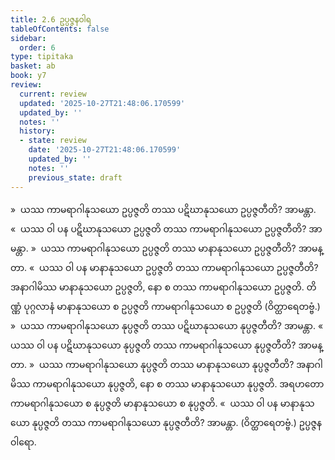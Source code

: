 ```yaml
---
title: 2.6 ဥပ္ပဇ္ဇနဝါရ
tableOfContents: false
sidebar:
  order: 6
type: tipitaka
basket: ab
book: y7
review:
  current: review
  updated: '2025-10-27T21:48:06.170599'
  updated_by: ''
  notes: ''
  history:
  - state: review
    date: '2025-10-27T21:48:06.170599'
    updated_by: ''
    notes: ''
    previous_state: draft
---
```



<ReviewStatus review={frontmatter.review} showDetails={true} />

<HypothesisAnnotation frontmatter={frontmatter} />

<DynamicBreadcrumb />

<Division number="330" book="y7" e="ch" v="34" p="274">

<Paragraph number="2264" book="y7">
»  ယဿ ကာမရာဂါနုသယော ဥပ္ပဇ္ဇတိ တဿ ပဋိဃာနုသယော ဥပ္ပဇ္ဇတီတိ? အာမန္တာ.
</Paragraph>

<Paragraph number="2265" book="y7">
«  ယဿ ဝါ ပန ပဋိဃာနုသယော ဥပ္ပဇ္ဇတိ တဿ ကာမရာဂါနုသယော ဥပ္ပဇ္ဇတီတိ? အာမန္တာ.
</Paragraph>

<Paragraph number="2266" book="y7">
»  ယဿ ကာမရာဂါနုသယော ဥပ္ပဇ္ဇတိ တဿ မာနာနုသယော ဥပ္ပဇ္ဇတီတိ? အာမန္တာ.
</Paragraph>

<Paragraph number="2267" book="y7">
«  ယဿ ဝါ ပန မာနာနုသယော ဥပ္ပဇ္ဇတိ တဿ ကာမရာဂါနုသယော ဥပ္ပဇ္ဇတီတိ?
</Paragraph>

<Paragraph number="2268" book="y7">
အနာဂါမိဿ မာနာနုသယော ဥပ္ပဇ္ဇတိ, နော စ တဿ ကာမရာဂါနုသယော ဥပ္ပဇ္ဇတိ. တိဏ္ဏံ ပုဂ္ဂလာနံ မာနာနုသယော စ ဥပ္ပဇ္ဇတိ ကာမရာဂါနုသယော စ ဥပ္ပဇ္ဇတိ (ဝိတ္ထာရေတဗ္ဗံ.)
</Paragraph>

</Division>
<Division number="331" book="y7" e="ch" v="34" p="274">

<Paragraph number="2269" book="y7">
»  ယဿ ကာမရာဂါနုသယော နုပ္ပဇ္ဇတိ တဿ ပဋိဃာနုသယော နုပ္ပဇ္ဇတီတိ? အာမန္တာ.
</Paragraph>

<Paragraph number="2270" book="y7">
«  ယဿ ဝါ ပန ပဋိဃာနုသယော နုပ္ပဇ္ဇတိ တဿ ကာမရာဂါနုသယော နုပ္ပဇ္ဇတီတိ? အာမန္တာ.
</Paragraph>

<Paragraph number="2271" book="y7">
»  ယဿ ကာမရာဂါနုသယော နုပ္ပဇ္ဇတိ တဿ မာနာနုသယော နုပ္ပဇ္ဇတီတိ?
</Paragraph>

<Paragraph number="2272" book="y7">
အနာဂါမိဿ ကာမရာဂါနုသယော နုပ္ပဇ္ဇတိ, နော စ တဿ မာနာနုသယော နုပ္ပဇ္ဇတိ. အရဟတော ကာမရာဂါနုသယော စ နုပ္ပဇ္ဇတိ မာနာနုသယော စ နုပ္ပဇ္ဇတိ.
</Paragraph>

<Paragraph number="2273" book="y7">
«  ယဿ ဝါ ပန မာနာနုသယော နုပ္ပဇ္ဇတိ တဿ ကာမရာဂါနုသယော နုပ္ပဇ္ဇတီတိ? အာမန္တာ. (ဝိတ္ထာရေတဗ္ဗံ.)

</Paragraph>
</Division>

<Paragraph number="2274" type="center" book="y7">
ဥပ္ပဇ္ဇနဝါရော.
</Paragraph>
